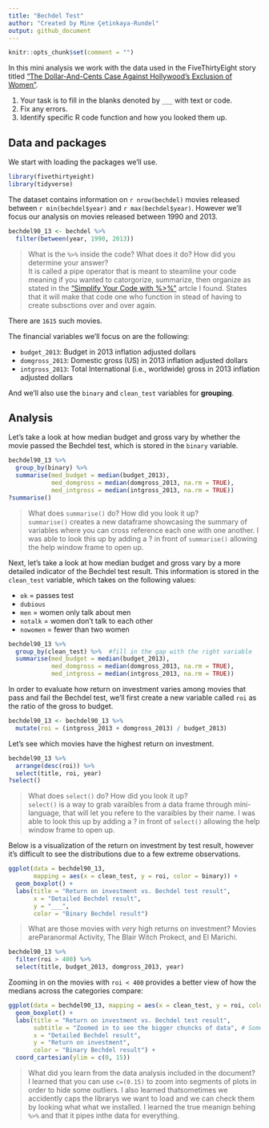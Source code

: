 ```yaml
---
title: "Bechdel Test"
author: "Created by Mine Çetinkaya-Rundel"
output: github_document
---
```

<!--- you might change html_document to github_document if you are working with GitHub--->

```r
knitr::opts_chunk$set(comment = "")
```


In this mini analysis we work with the data used in the FiveThirtyEight story titled ["The Dollar-And-Cents Case Against Hollywood's Exclusion of Women"](https://fivethirtyeight.com/features/the-dollar-and-cents-case-against-hollywoods-exclusion-of-women/).

1. Your task is to fill in the blanks denoted by `___` with text or code.  
2. Fix any errors.  
3. Identify specific R code function and how you looked them up.  

## Data and packages

We start with loading the packages we'll use.

```r
library(fivethirtyeight)
library(tidyverse)
```

The dataset contains information on `r nrow(bechdel)` movies released between `r min(bechdel$year)` and `r max(bechdel$year)`.
However we'll focus our analysis on movies released between 1990 and 2013.

```r
bechdel90_13 <- bechdel %>% 
  filter(between(year, 1990, 2013))
```

> What is the `%>%` inside the code? What does it do? How did you determine your answer?   
It is called a pipe operator that is meant to steamline your code meaning if you wanted to catorgorize, summarize, then organize as stated in the ["Simplify Your Code with %>%"](https://uc-r.github.io/pipe) artcle I found. States that it will make that code one who function in stead of having to create subsctions over and over again.  

There are `1615` such movies.

The financial variables we'll focus on are the following:

-   `budget_2013`: Budget in 2013 inflation adjusted dollars
-   `domgross_2013`: Domestic gross (US) in 2013 inflation adjusted dollars
-   `intgross_2013`: Total International (i.e., worldwide) gross in 2013 inflation adjusted dollars

And we'll also use the `binary` and `clean_test` variables for **grouping**.

## Analysis

Let's take a look at how median budget and gross vary by whether the movie passed the Bechdel test, which is stored in the `binary` variable.

```r
bechdel90_13 %>%
  group_by(binary) %>%
  summarise(med_budget = median(budget_2013),
            med_domgross = median(domgross_2013, na.rm = TRUE),
            med_intgross = median(intgross_2013, na.rm = TRUE))
?summarise()
```

> What does `summarise()` do? How did you look it up?  
`summarise()` creates a new dataframe showcasing the summary of variables where you can cross reference each one with one another. I was able to look this up by adding a ? in front of `summarise()` allowing the help window frame to open up.  



Next, let's take a look at how median budget and gross vary by a more detailed indicator of the Bechdel test result.
This information is stored in the `clean_test` variable, which takes on the following values:

-   `ok` = passes test
-   `dubious`
-   `men` = women only talk about men
-   `notalk` = women don't talk to each other
-   `nowomen` = fewer than two women

```r
bechdel90_13 %>%
  group_by(clean_test) %>%  #fill in the gap with the right variable
  summarise(med_budget = median(budget_2013),
            med_domgross = median(domgross_2013, na.rm = TRUE),
            med_intgross = median(intgross_2013, na.rm = TRUE))
```

In order to evaluate how return on investment varies among movies that pass and fail the Bechdel test, we'll first create a new variable called `roi` as the ratio of the gross to budget.

```r
bechdel90_13 <- bechdel90_13 %>%
  mutate(roi = (intgross_2013 + domgross_2013) / budget_2013)
```


Let's see which movies have the highest return on investment.

```r
bechdel90_13 %>%
  arrange(desc(roi)) %>% 
  select(title, roi, year)
?select()
```

> What does `select()` do? How did you look it up?  
`select()` is a way to grab varaibles from a data frame through mini-language, that will let you refere to the varaibles by their name. I was able to look this up by adding a ? in front of `select()` allowing the help window frame to open up.  





Below is a visualization of the return on investment by test result, however it's difficult to see the distributions due to a few extreme observations.

```r
ggplot(data = bechdel90_13, 
       mapping = aes(x = clean_test, y = roi, color = binary)) +
  geom_boxplot() +
  labs(title = "Return on investment vs. Bechdel test result",
       x = "Detailed Bechdel result",
       y = "___",
       color = "Binary Bechdel result")
```

>What are those movies with *very* high returns on investment?
Movies areParanormal Activity, The Blair Witch Prokect, and El Marichi. 

```r
bechdel90_13 %>%
  filter(roi > 400) %>%
  select(title, budget_2013, domgross_2013, year)
```

Zooming in on the movies with `roi < 400` provides a better view of how the medians across the categories compare:

```r
ggplot(data = bechdel90_13, mapping = aes(x = clean_test, y = roi, color = binary)) +
  geom_boxplot() +
  labs(title = "Return on investment vs. Bechdel test result",
       subtitle = "Zoomed in to see the bigger chuncks of data", # Something about zooming in to a certain level
       x = "Detailed Bechdel result",
       y = "Return on investment",
       color = "Binary Bechdel result") +
  coord_cartesian(ylim = c(0, 15))
```


> What did you learn from the data analysis included in the document?  
I learned that you can use `c=(0.15)` to zoom into segments of plots in order to hide some outliers. I also learned thatsometimes we accidently caps the librarys we want to load and we can check them by looking what what we installed. I learned the true meanign behing `%>%` and that it pipes inthe data for everything. 


